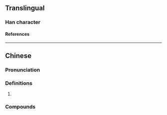 {{character info/new}}
==Translingual==

===Han character===
{{Han char|rn=30|rad=口|as=13|sn=16|four=6301|canj=RJTG|ids=⿰口塞}}

====References====
{{Han ref|kx=0211.121|hdz=10694.080|uh=567B}}

----

==Chinese==
{{zh-forms}}

===Pronunciation===
{{zh-pron
|m=sāi
|c=sak1
|cat=
}}

===Definitions===
{{zh-hanzi}}

# {{zh-used2|p}}

===Compounds===
{{zh-der|噻嗪|噻吩|噻唑|哇噻|噻嗪酮|噻嘧啶|噻苯達唑|氫氯噻嗪|酞磺胺噻唑}}